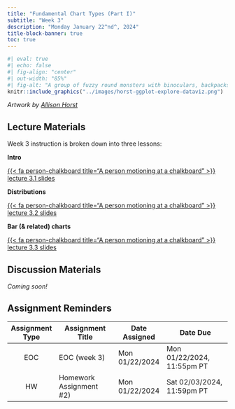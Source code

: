 ```yaml
---
title: "Fundamental Chart Types (Part I)"
subtitle: "Week 3"
description: "Monday January 22^nd^, 2024"
title-block-banner: true
toc: true
---
```


```r
#| eval: true 
#| echo: false
#| fig-align: "center"
#| out-width: "85%" 
#| fig-alt: "A group of fuzzy round monsters with binoculars, backpacks and guide books looking up a graphs flying around with wings (like birders, but with exploratory data visualizations). Stylized text reads 'ggplot2: visual data exploration.' Learn more about ggplot2."
knitr::include_graphics("../images/horst-ggplot-explore-dataviz.png")
```

:::{.gray-text .center-text}
*Artwork by [Allison Horst](https://allisonhorst.com/)*
:::

## Lecture Materials

Week 3 instruction is broken down into three lessons:

::: {.grid}

::: {.g-col-12 .g-col-md-4}
::: {.center-text}
[**Intro**]{.teal-text .body-text-m}

[{{< fa person-chalkboard title="A person motioning at a chalkboard" >}} lecture 3.1 slides](../slides/week3.0-intro-slides.qmd){.btn role="button" target="_blank"} 
:::
:::

::: {.g-col-12 .g-col-md-4}
::: {.center-text}
[**Distributions**]{.teal-text .body-text-m}

[{{< fa person-chalkboard title="A person motioning at a chalkboard" >}} lecture 3.2 slides](../sliweek3.1-distributions-slides.qmd){.btn role="button" target="_blank"} 
:::
:::

::: {.g-col-12 .g-col-md-4}
::: {.center-text}
[**Bar (& related) charts**]{.teal-text .body-text-m}

[{{< fa person-chalkboard title="A person motioning at a chalkboard" >}} lecture 3.3 slides](../slides/tbd.qmd){.btn role="button" target="_blank"} 
:::
:::

:::

<!-- - EDA (https://htmlpreview.github.io/?https://github.com/gexijin/gEDA/blob/main/example_report.html)-->
<!-- - visualizing quantitative, qualitative, temporal data (no spatial data, covered in EDS 223) -->
<!-- - charts, graphs, plots, diagrams -->
<!-- - other/advanced e.g. heat maps, treemaps -->

## Discussion Materials

*Coming soon!*

## Assignment Reminders

| Assignment Type | Assignment Title         | Date Assigned  | Date Due                   |
|:---------------:|--------------------------|----------------|----------------------------|
| EOC             | EOC (week 3)             | Mon 01/22/2024 | Mon 01/22/2024, 11:55pm PT |
| HW              | Homework Assignment #2)  | Mon 01/22/2024 | Sat 02/03/2024, 11:59pm PT |

<!-- | Assignment Type | Assignment Title                                                | Date Assigned  | Date Due        | -->
<!-- |:---------------:|------------------------------------------------------|----------------|----------------------------| -->
<!-- | EOC             | [EOC (week 3)](https://forms.gle/2BockakcBR7rsm26A)  | Mon 01/22/2024 | Mon 01/22/2024, 11:55pm PT | -->
<!-- | HW              | [Homework Assignment #2](../assignments/HW2.qmd)     | Mon 01/22/2024 | Sat 02/03/2024, 11:59pm PT | -->
